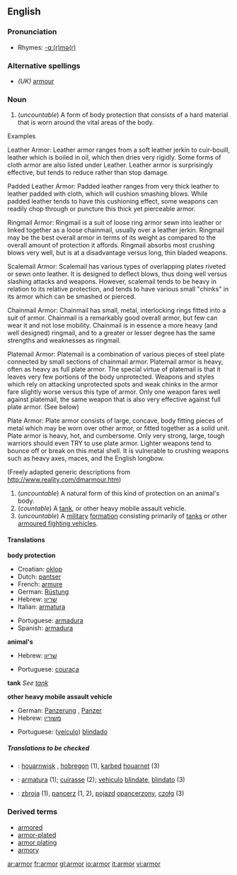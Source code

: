 <!--If you edit this page, please also edit "armour" to ensure these pages remain in sync.-->
==English==

===Pronunciation===
*Rhymes: [[Rhymes:English:-ɑː(r)mə(r)|-ɑː(r)mə(r)]]

===Alternative spellings===
* ''(UK)'' [[armour]]

===Noun===
{{en-noun|s|-}}

# (''uncountable'') A form of body protection that consists of a hard material that is worn around the vital areas of the body.

Examples

Leather Armor: Leather armor ranges from a soft leather jerkin to cuir-bouill, leather which is boiled in oil, which then dries very rigidly. Some forms of cloth armor are also listed under Leather. Leather armor is surprisingly effective, but tends to reduce rather than stop damage. 

Padded Leather Armor: Padded leather ranges from very thick leather to leather padded with cloth, which will cushion smashing blows. While padded leather tends to have this cushioning effect, some weapons can readily chop through or puncture this thick yet pierceable armor. 

Ringmail Armor: Ringmail is a suit of loose ring armor sewn into leather or linked together as a loose chainmail, usually over a leather jerkin. Ringmail may be the best overall armor in terms of its weight as compared to the overall amount of protection it affords. Ringmail absorbs most crushing blows very well, but is at a disadvantage versus long, thin bladed weapons. 

Scalemail Armor: Scalemail has various types of overlapping plates riveted or sewn onto leather. It is designed to deflect blows, thus doing well versus slashing attacks and weapons. However, scalemail tends to be heavy in relation to its relative protection, and tends to have various small "chinks" in its armor which can be smashed or pierced. 

Chainmail Armor: Chainmail has small, metal, interlocking rings fitted into a suit of armor. Chainmail is a remarkably good overall armor, but few can wear it and not lose mobility. Chainmail is in essence a more heavy (and well designed) ringmail, and to a greater or lesser degree has the same strengths and weaknesses as ringmail. 

Platemail Armor: Platemail is a combination of various pieces of steel plate connected by small sections of chainmail armor. Platemail armor is heavy, often as heavy as full plate armor. The special virtue of platemail is that it leaves very few portions of the body unprotected. Weapons and styles which rely on attacking unprotected spots and weak chinks in the armor fare slightly worse versus this type of armor. Only one weapon fares well against platemail, the same weapon that is also very effective against full plate armor. (See below)

Plate Armor: Plate armor consists of large, concave, body fitting pieces of metal which may be worn over other armor, or fitted together as a solid unit. Plate armor is heavy, hot, and cumbersome. Only very strong, large, tough warriors should even TRY to use plate armor. Lighter weapons tend to bounce off or break on this metal shell. It is vulnerable to crushing weapons such as heavy axes, maces, and the English longbow.

(Freely adapted generic descriptions from http://www.reality.com/dmarmour.htm)


# (''uncountable'') A natural form of this kind of protection on an animal's body.
# (''countable'') A [[tank]], or other heavy mobile assault vehicle.
# (''uncountable'') A [[military]] [[formation]] consisting primarily of [[tanks]] or other [[armoured fighting vehicles]].

====Translations====

'''body protection'''
{{top}}
*Croatian: [[oklop]] {{m}}
*Dutch: [[pantser]] {{f}}
*French: [[armure]] {{f}}
*German: [[Rüstung]] {{f}}
*Hebrew: [[שריון]] {{m}}
*Italian: [[armatura]] {{f}}
{{mid}}
*Portuguese: [[armadura#Portuguese|armadura]] {{f}}
*Spanish: [[armadura#Spanish|armadura]] {{f}}
{{bottom}}

'''animal's'''
{{top}}
*Hebrew: [[שריון]] {{m}}
{{mid}}
*Portuguese: [[couraça]] {{f}}
{{bottom}}

'''tank'''
''See [[tank]]''

'''other heavy mobile assault vehicle'''
{{top}}
*German: [[Panzerung]] {{f}}, [[Panzer]] {{m}}
*Hebrew: [[משורין]] {{m}}
{{mid}}
*Portuguese: ([[veículo]]) [[blindado]] {{m}}
{{bottom}}

=====Translations to be checked=====
{{checktrans}}
*{{ttbc|Breton}}: [[houarnwisk]] {{m}}, [[hobregon]] {{m}} (1), [[karbed]] [[houarnet]] (3)
*{{ttbc|Interlingua}}: [[armatura]] (1); [[cuirasse]] (2); [[vehiculo]] [[blindate]], [[blindato]] (3)
*{{ttbc|Polish}}: [[zbroja]] {{f}} (1), [[pancerz]] {{m}} (1, 2), [[pojazd]] [[opancerzony]], [[czołg]] {{m}} (3)

===Derived terms===
*[[armored]]
*[[armor-plated]]
*[[armor plating]]
*[[armory]]

<!--If you edit this page, please also edit "armour" to ensure these pages remain in synch.-->

[[ar:armor]]
[[fr:armor]]
[[gl:armor]]
[[io:armor]]
[[it:armor]]
[[vi:armor]]